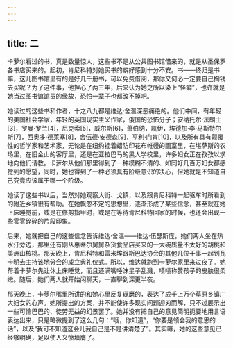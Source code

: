 ```yaml
---
---
---
```

title: 二
---




卡萝尔看过的书，真是数量惊人，这些书不是从公共图书馆借来的，就是从圣保罗各书店买来的。起初，肯尼科特对她买书的癖好感到十分不安。书——终归是书嘛，这儿图书馆里有的是好几千册书，可以免费借阅，那你又何必一定要自己掏钱去买呢？为了这件事，他担心了两三年，后来认为她之所以染上“怪癖”，也许就是她当过图书馆馆员的缘故，恐怕一辈子也都改不掉吧。

她读过的这些书和作者，十之八九都是维达·舍温深恶痛绝的。他们中间，有年轻的美国社会学家，年轻的英国现实主义作家，俄国的恐怖分子；安纳托尔·法朗士[3]，罗曼·罗兰[4]，尼克索[5]，威尔斯[6]，萧伯纳，凯伊，埃德加·李·马斯特尔斯[7]，西奥多·德莱塞[8]，舍伍德·安德森[9]，亨利·门肯[10]，以及所有具有颠覆性的哲学家和艺术家，无论是在纽约挂着蜡防印花布帷幔的画室里，在堪萨斯的农场里，在旧金山的客厅里，还是在亚拉巴马的黑人学校里，许多妇女正在孜孜以求地向他们请教。卡萝尔从他们那里得到了一种模糊不清的、如同好几百万妇女都感觉到的愿望，同时，她也得到了一种必须具有阶级意识的决心，但她就是不知道自己究竟应该属于哪一个阶级。

她读了这些书以后，当然对她观察大街、戈镇，以及跟肯尼科特一起驱车时所看到的附近乡镇很有帮助。在她飘忽不定的思想里，逐渐形成了某些信念，甚至就在她上床睡觉前，或是在修剪指甲时，或是在等待肯尼科特回家的时候，也还会出现一些零零碎碎的片段印象。

后来，她就把自己的这些信念告诉维达·舍温——维达·伍瑟斯庞。她们两人坐在热水汀旁边，那里还有刚从惠蒂尔舅舅杂货食品店买来的一大碗质量不太好的胡桃和美洲山核桃。那天晚上，肯尼科特和雷米埃跟斯巴达协会的其他几位干事一起到瓦卡明去主持该地分会的成立典礼仪式。所以，维达就跑到卡萝尔家里来过夜了。她帮着卡萝尔先让休上床睡觉，而且还满嘴唾沫星子乱溅，啧啧称赞孩子的皮肤很柔嫩。随后，她们两人就开始闲聊天，一直聊到深更半夜。

那天晚上，卡萝尔嘴里所讲的和她心里反复琢磨的，表达了成千上万个草原乡镇广大妇女的心声。她所提出的方案，并不能使许多现实问题迎刃而解，只不过展示出一些可怜巴巴的、徒劳无益的幻景罢了。她并没有把自己的意见简明扼要地用言语表达出来，只是略微提到了这么几句：“哦，你知道”，“你要是领会我的意思的话”，以及“我可不知道这会儿我自己是不是讲清楚了”。其实嘛，她的这些意见已经够明确，足以使人义愤填膺了。